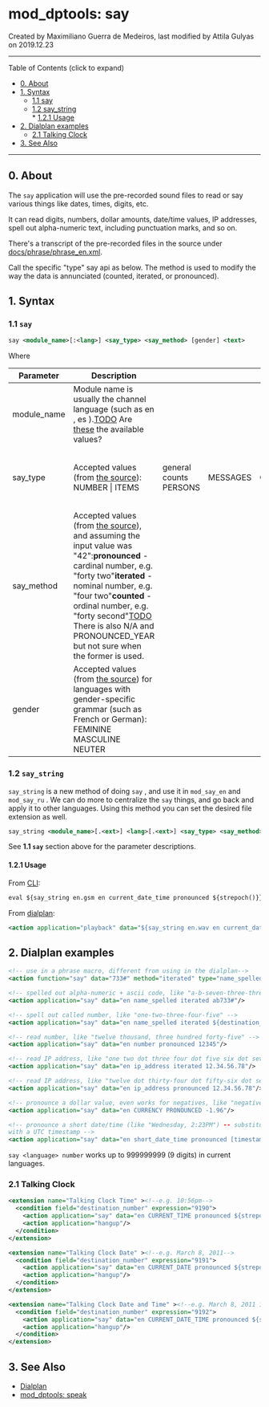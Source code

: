 
# mod_dptools: say 

 Created by  Maximiliano Guerra de Medeiros, last modified by  Attila Gulyas on 2019.12.23

---

Table of Contents (click to expand)

* [0\. About](#0-about)
* [1\. Syntax](#1-syntax)  
   * [1.1 say](#11-say-)  
   * [1.2 say\_string](#12-say_string-)  
         * [1.2.1 Usage](#121-usage)
* [2\. Dialplan examples](#2-dialplan-examples)  
   * [2.1 Talking Clock](#21-talking-clock)
* [3\. See Also](#3-see-also)

---

## 0\. About

The `say` application will use the pre-recorded sound files to read or say various things like dates, times, digits, etc.

It can read digits, numbers, dollar amounts, date/time values, IP addresses, spell out alpha-numeric text, including punctuation marks, and so on. 

There's a transcript of the pre-recorded files in the source under [docs/phrase/phrase\_en.xml](https://github.com/signalwire/freeswitch/blob/master/docs/phrase/phrase%5Fen.xml).

Call the specific "type" say api as below. The method is used to modify the way the data is annunciated (counted, iterated, or pronounced).

## 1\. Syntax

### 1.1 `say` 

```xml
say <module_name>[:<lang>] <say_type> <say_method> [gender] <text>
```

Where

| Parameter    | Description                                                                                                                                                                                                                                                                                                                                                                                                                                                                                               |                        |          |          |                                 |               |               |                                     |                   |               |                         |                                                                                                       |
| ------------ | --------------------------------------------------------------------------------------------------------------------------------------------------------------------------------------------------------------------------------------------------------------------------------------------------------------------------------------------------------------------------------------------------------------------------------------------------------------------------------------------------------- | ---------------------- | -------- | -------- | ------------------------------- | ------------- | ------------- | ----------------------------------- | ----------------- | ------------- | ----------------------- | ----------------------------------------------------------------------------------------------------- |
| module\_name | Module name is usually the channel language (such as en , es ).[TODO](https://github.com/signalwire/freeswitch/tree/master/src/mod/say) Are [these](https://github.com/signalwire/freeswitch/tree/master/src/mod/say) the available values?                                                                                                                                                                                                                                                               |                        |          |          |                                 |               |               |                                     |                   |               |                         |                                                                                                       |
| say\_type    | Accepted values (from [the source](https://github.com/signalwire/freeswitch/blob/15ad4c23e259c1c2dff58f89e9124e5f36dd2e94/src/switch%5Fivr%5Fsay.c#L44)): NUMBER    \| ITEMS                                                                                                                                                                                                                                                                                                                              | general counts PERSONS | MESSAGES | CURRENCY | money-related TIME\_MEASUREMENT | CURRENT\_DATE | CURRENT\_TIME | dates and times CURRENT\_DATE\_TIME | SHORT\_DATE\_TIME | NAME\_SPELLED | spelling NAME\_PHONETIC | TELEPHONE\_NUMBER TELEPHONE\_EXTENSION URL IP\_ADDRESS EMAIL\_ADDRESS POSTAL\_ADDRESS ACCOUNT\_NUMBER |
| say\_method  | Accepted values (from [the source](https://github.com/signalwire/freeswitch/blob/15ad4c23e259c1c2dff58f89e9124e5f36dd2e94/src/switch%5Fivr%5Fsay.c#L35)), and assuming the input value was "42":**pronounced** \- cardinal number, e.g. "forty two"**iterated** \- nominal number, e.g. "four two"**counted** \- ordinal number, e.g. "forty second"[TODO](https://github.com/signalwire/freeswitch/tree/master/src/mod/say) There is also N/A and PRONOUNCED\_YEAR but not sure when the former is used. |                        |          |          |                                 |               |               |                                     |                   |               |                         |                                                                                                       |
| gender       | Accepted values (from [the source](https://github.com/signalwire/freeswitch/blob/15ad4c23e259c1c2dff58f89e9124e5f36dd2e94/src/switch%5Fivr%5Fsay.c#L67)) for languages with gender-specific grammar (such as French or German): FEMININE MASCULINE NEUTER                                                                                                                                                                                                                                                 |                        |          |          |                                 |               |               |                                     |                   |               |                         |                                                                                                       |

### 1.2 `say_string` 

`say_string` is a new method of doing `say` , and use it in `mod_say_en` and `mod_say_ru` . We can do more to centralize the `say` things, and go back and apply it to other languages. Using this method you can set the desired file extension as well.

```xml
say_string <module_name>[.<ext>] <lang>[.<ext>] <say_type> <say_method> [<say_gender>] <text> 
```

See **1.1 `say`** section above for the parameter descriptions.

#### 1.2.1 Usage

From [CLI](../../Client-and-Developer-Interfaces/1048948.mdx#or):

```xml
eval ${say_string en.gsm en current_date_time pronounced ${strepoch()}} 
```

From [dialplan](../../Dialplan/XML-Dialplan/index.mdx#about):

```xml
<action application="playback" data="${say_string en.wav en current_date_time pronounced ${strepoch()}}" /> 
```

## 2\. Dialplan examples

```xml
<!-- use in a phrase macro, different from using in the dialplan-->
<action function="say" data="733#" method="iterated" type="name_spelled"/>

<!-- spelled out alpha-numeric + ascii code, like "a-b-seven-three-three-pound", ASCII code 32-47 and, 58-62, 92-122 -->
<action application="say" data="en name_spelled iterated ab733#"/>

<!-- spell out called number, like "one-two-three-four-five" -->
<action application="say" data="en name_spelled iterated ${destination_number}"/>

<!-- read number, like "twelve thousand, three hundred forty-five" -->
<action application="say" data="en number pronounced 12345"/>

<!-- read IP address, like "one two dot three four dot five six dot seven eight" -->
<action application="say" data="en ip_address iterated 12.34.56.78"/>

<!-- read IP address, like "twelve dot thirty-four dot fifty-six dot seventy-eight" -->
<action application="say" data="en ip_address pronounced 12.34.56.78"/>

<!-- pronounce a dollar value, even works for negatives, like "negative one dollar and ninety-six cents."-->
<action application="say" data="en CURRENCY PRONOUNCED -1.96"/>

<!-- pronounce a short date/time (like "Wednesday, 2:23PM") -- substitute [timestamp]
with a UTC timestamp -->
<action application="say" data="en short_date_time pronounced [timestamp]"/>
```

`say <language> number` works up to 999999999 (9 digits) in current languages.

### 2.1 Talking Clock

```xml
<extension name="Talking Clock Time" ><!--e.g. 10:56pm-->
  <condition field="destination_number" expression="9190">
    <action application="say" data="en CURRENT_TIME pronounced ${strepoch()}"/>
    <action application="hangup"/>
  </condition>
</extension>

<extension name="Talking Clock Date" ><!--e.g. March 8, 2011-->
  <condition field="destination_number" expression="9191">
    <action application="say" data="en CURRENT_DATE pronounced ${strepoch()}"/>
    <action application="hangup"/>
  </condition>
</extension>

<extension name="Talking Clock Date and Time" ><!--e.g. March 8, 2011 10:56pm-->
  <condition field="destination_number" expression="9192">
    <action application="say" data="en CURRENT_DATE_TIME pronounced ${strepoch()}"/>
    <action application="hangup"/>
  </condition>
</extension>
```

## 3\. See Also

* [Dialplan](../../Dialplan/index.mdx#0-about)
* [mod\_dptools: speak](./6587123.mdx#0-about)


